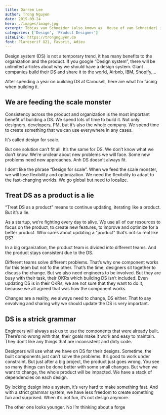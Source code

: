 ```yaml
---
title: Darren Lee
author: Trong Nguyen
date: 2019-09-24
hero: ./images/image.jpg
excerpt: Tobias van Schneider (also known as  House of van Schneider) is an award-winning designer born in Germany, raised in Austria and currently living in Stockholm  New York.
categories: ['Design', 'Product Designer']
siteLink: https://trongnguyen.co
font: Flareserif 821, Favorit, Adieu
---
```


Design system (DS) is not a temporary trend, it has many benefits to the organization and the product. If you google “Design system”, there will be unlimited articles about why we should have a design system. Giant companies build their DS and share it to the world, Airbnb, IBM,  Shopify,…

After spending a year on building DS at Carousell, here are what I’m facing when building it.

## We are feeding the scale monster
Consistency across the product and organization is the most important benefit of building a DS. We spend lots of time to build it. Not only designers, developers, PM, but it’s also the whole company. We spend time to create something that we can use everywhere in any cases.

It’s called design for scale.

But one solution can’t fit all. It’s the same for DS.
We don’t know what we don’t know. We’re unclear about new problems we will face. Some new problems need new approaches. Anh DS doesn’t always fit.

I don’t like the phrase “Design for scale”. When we feed the scale monster, we will lose flexibility and optimization. We need the flexibility to adapt to the fast-changing worlds. We go global but need to localize.

## Treat DS as a product is a lie
“Treat DS as a product” means to continue updating, iterating like a product. But it’s a lie.

As a startup, we’re fighting every day to alive. We use all of our resources to focus on the product, to create new features, to improve and optimize for a better product. Who cares about updating a “product” that’s not so real like DS?

In a big organization, the product team is divided into different teams. And the product stays consistent due to the DS.

Different teams solve different problems. That’s why one component works for this team but not fo the other. That’s the time, designers sit together to discuss the change. But we also need engineers to be involved. But they are busy with their task, their OKRs which building DS isn’t included. Even updating DS is in their OKRs, we are not sure that they want to do it, because we all agreed that was how the component works.

Changes are a reality, we always need to change, DS either.
That to say envolving and sharing why we should update the DS is very important.

## DS is a strick grammar
Engineers will always ask us to use the components that were already built. There’s no wrong with that, their goals make it work and easy to maintain. They don’t like any things that are inconsistent and dirty code.

Designers will use what we have on DS for their designs. Sometime, the built components just can’t solve the problems. It’s good to work under constraint. But just after a big project, the product just goes wrong. You see so many things can be done better with some small changes. But when we want to change, the whole product will be impacted. We have a stack of dependencies on each design.

By locking design into a system, it’s very hard to make something fast. And with a strict grammar system, we have less freedom to create something fun and surprised. When it’s not fun, it’s not design anymore.

The other one looks younger. No I’m thinking about a forge

